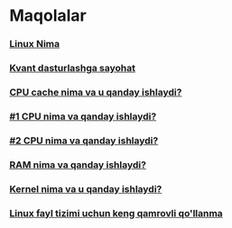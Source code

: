 # Maqolalar

### [Linux Nima](linux.html)

### [Kvant dasturlashga sayohat](quantum.html)

### [CPU cache nima va u qanday ishlaydi?](cpu_cache.html)

### [#1 CPU nima va qanday ishlaydi?](cpu.html)

### [#2 CPU nima va qanday ishlaydi?](cpu_2.html)

### [RAM nima va qanday ishlaydi?](ram.html)

### [Kernel nima va u qanday ishlaydi?](kernel.html)

### [Linux fayl tizimi uchun keng qamrovli qo'llanma](linux-fayl-tizimi.html)